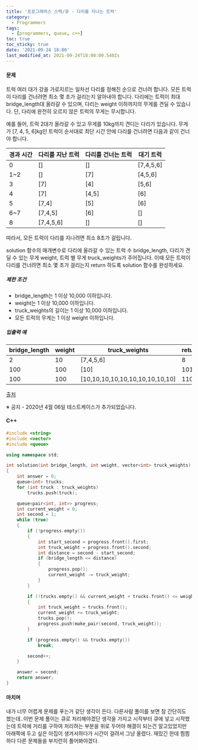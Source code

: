 ```yaml
---
title: '프로그래머스 스택/큐 - 다리를 지나는 트럭'
category:
  - Programmers
tags:
  - [programmers, queue, c++]
toc: true
toc_sticky: true
date: '2021-09-24 18:00'
last_modified_at: 2021-09-24T18:00:00.540Zs
---
```


#### 문제

트럭 여러 대가 강을 가로지르는 일차선 다리를 정해진 순으로 건너려 합니다. 모든 트럭이 다리를 건너려면 최소 몇 초가 걸리는지 알아내야 합니다. 다리에는 트럭이 최대 bridge_length대 올라갈 수 있으며, 다리는 weight 이하까지의 무게를 견딜 수 있습니다. 단, 다리에 완전히 오르지 않은 트럭의 무게는 무시합니다.

예를 들어, 트럭 2대가 올라갈 수 있고 무게를 10kg까지 견디는 다리가 있습니다. 무게가 [7, 4, 5, 6]kg인 트럭이 순서대로 최단 시간 안에 다리를 건너려면 다음과 같이 건너야 합니다.

| 경과 시간 | 다리를 지난 트럭 | 다리를 건너는 트럭 | 대기 트럭 |
| --------- | ---------------- | ------------------ | --------- |
| 0         | []               | []                 | [7,4,5,6] |
| 1~2       | []               | [7]                | [4,5,6]   |
| 3         | [7]              | [4]                | [5,6]     |
| 4         | [7]              | [4,5]              | [6]       |
| 5         | [7,4]            | [5]                | [6]       |
| 6~7       | [7,4,5]          | [6]                | []        |
| 8         | [7,4,5,6]        | []                 | []        |

따라서, 모든 트럭이 다리를 지나려면 최소 8초가 걸립니다.

solution 함수의 매개변수로 다리에 올라갈 수 있는 트럭 수 bridge_length, 다리가 견딜 수 있는 무게 weight, 트럭 별 무게 truck_weights가 주어집니다. 이때 모든 트럭이 다리를 건너려면 최소 몇 초가 걸리는지 return 하도록 solution 함수를 완성하세요.

##### 제한 조건

- bridge_length는 1 이상 10,000 이하입니다.
- weight는 1 이상 10,000 이하입니다.
- truck_weights의 길이는 1 이상 10,000 이하입니다.
- 모든 트럭의 무게는 1 이상 weight 이하입니다.

##### 입출력 예

| bridge_length | weight | truck_weights                   | return |
| ------------- | ------ | ------------------------------- | ------ |
| 2             | 10     | [7,4,5,6]                       | 8      |
| 100           | 100    | [10]                            | 101    |
| 100           | 100    | [10,10,10,10,10,10,10,10,10,10] | 110    |

[출처](http://icpckorea.org/2016/ONLINE/problem.pdf)

※ 공지 - 2020년 4월 06일 테스트케이스가 추가되었습니다.

#### C++

```c++
#include <string>
#include <vector>
#include <queue>

using namespace std;

int solution(int bridge_length, int weight, vector<int> truck_weights)
{
    int answer = 0;
    queue<int> trucks;
    for (int truck : truck_weights)
        trucks.push(truck);

    queue<pair<int, int>> progress;
    int current_weight = 0;
    int second = 1;
    while (true)
    {
        if (!progress.empty())
        {
            int start_second = progress.front().first;
            int truck_weight = progress.front().second;
            int distance = second - start_second;
            if (bridge_length <= distance)
            {
                progress.pop();
                current_weight -= truck_weight;
            }
        }

        if (!trucks.empty() && current_weight + trucks.front() <= weight)
        {
            int truck_weight = trucks.front();
            current_weight += truck_weight;
            trucks.pop();
            progress.push(make_pair(second, truck_weight));
        }

        if (progress.empty() && trucks.empty())
            break;

        second++;
    }

    answer = second;
    return answer;
}
```

#### 마치며

내가 너무 어렵게 문제를 푸는거 같단 생각이 든다. 다른사람 풀이를 보면 참 간단히도 했는데..이번 문제 풀이는 큐로 처리해야겠단 생각을 가지고 시작부터 큐에 넣고 시작했는데 트럭에 거리를 구하여 처리하는 부분을 위로 두어야 해결이 되는건 알고있었지만 아래쪽에 두고 싶은 아집이 생겨서하다가 시간이 걸려서 그냥 올렸다. 재밌긴 한데 찜찜하다 다른 문제들을 부지런히 풀어봐야겠다.
